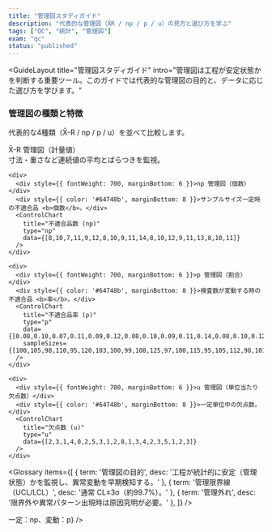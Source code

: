 ```yaml
---
title: "管理図スタディガイド"
description: "代表的な管理図（X̄R / np / p / u）の見方と選び方を学ぶ"
tags: ["QC", "統計", "管理図"]
exam: "qc"
status: "published"
---
```



<GuideLayout
  title="管理図スタディガイド"
  intro="管理図は工程が安定状態かを判断する重要ツール。このガイドでは代表的な管理図の目的と、データに応じた選び方を学びます。"
>

<section style={{ marginBottom: 24 }}>
  <h3 style={{ fontSize: 20, fontWeight: 800, textAlign: 'center', margin: '0 0 12px' }}>
    管理図の種類と特徴
  </h3>
  <p style={{ maxWidth: 760, margin: '0 auto 12px', color: '#64748b' }}>
    代表的な4種類（X̄-R / np / p / u）を並べて比較します。
  </p>

  <div style={{ display: 'grid', gridTemplateColumns: 'repeat(auto-fit, minmax(320px, 1fr))', gap: 16 }}>
    <div>
      <div style={{ fontWeight: 700, marginBottom: 6 }}>X̄-R 管理図（計量値）</div>
      <div style={{ color: '#64748b', marginBottom: 8 }}>寸法・重さなど連続値の平均とばらつきを監視。</div>
      <ControlChart
        title="X値"
        type="x"
        data={[10.1,10.2,9.9,10.3,9.8,10.0,10.4,10.1,9.9,10.2,10.5,9.7,10.0,10.3,9.9,10.1,10.6,9.8,10.2,10.0]}
      />
    </div>

    <div>
      <div style={{ fontWeight: 700, marginBottom: 6 }}>np 管理図（個数）</div>
      <div style={{ color: '#64748b', marginBottom: 8 }}>サンプルサイズ一定時の不適合品 <b>個数</b>。</div>
      <ControlChart
        title="不適合品数 (np)"
        type="np"
        data={[8,10,7,11,9,12,8,10,9,11,14,8,10,12,9,11,13,8,10,11]}
      />
    </div>

    <div>
      <div style={{ fontWeight: 700, marginBottom: 6 }}>p 管理図（割合）</div>
      <div style={{ color: '#64748b', marginBottom: 8 }}>検査数が変動する時の不適合品 <b>率</b>。</div>
      <ControlChart
        title="不適合品率 (p)"
        type="p"
        data={[0.08,0.10,0.07,0.11,0.09,0.12,0.08,0.10,0.09,0.11,0.14,0.08,0.10,0.12,0.09,0.11,0.13,0.08,0.10,0.11]}
        sampleSizes={[100,105,98,110,95,120,103,100,99,108,125,97,100,115,95,105,112,98,101,104]}
      />
    </div>

    <div>
      <div style={{ fontWeight: 700, marginBottom: 6 }}>u 管理図（単位当たり欠点数）</div>
      <div style={{ color: '#64748b', marginBottom: 8 }}>一定単位中の欠点数。</div>
      <ControlChart
        title="欠点数 (u)"
        type="u"
        data={[2,3,1,4,0,2,5,3,1,2,8,1,3,4,2,3,5,1,2,3]}
      />
    </div>
  </div>
</section>

<Glossary items={[
  { term: '管理図の目的', desc: '工程が統計的に安定（管理状態）かを監視し、異常変動を早期検知する。' },
  { term: '管理限界線（UCL/LCL）', desc: '通常 CL±3σ（約99.7%）。' },
  { term: '管理外れ', desc: '限界外や異常パターン出現時は原因究明が必要。' },
]} />

<section style={{ maxWidth: 760, margin: '0 auto', display: 'grid', gap: 12 }}>
  <QA q="点が管理限界外に出たら正常？異常？" a="異常（特殊原因の可能性が高い）。" />
  <QA q="検査数が一定／変動で使う図は？" a={<div>一定：np、変動：p</div>} />
  <QA q="X̄-Rが向くのは？" a="寸法・重さなどの連続値の平均とばらつき。" />
</section>

</GuideLayout>
